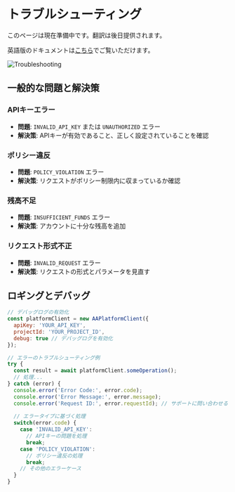 # トラブルシューティング

このページは現在準備中です。翻訳は後日提供されます。

英語版のドキュメントは[こちら](/en/developer-tools/aa-platform/troubleshooting)でご覧いただけます。

<div className="flex justify-center my-8">
  <img src="/assets/troubleshooting.png" alt="Troubleshooting" className="rounded-lg shadow-md max-w-full" />
</div>

## 一般的な問題と解決策

### APIキーエラー

- **問題**: `INVALID_API_KEY` または `UNAUTHORIZED` エラー
- **解決策**: APIキーが有効であること、正しく設定されていることを確認

### ポリシー違反

- **問題**: `POLICY_VIOLATION` エラー
- **解決策**: リクエストがポリシー制限内に収まっているか確認

### 残高不足

- **問題**: `INSUFFICIENT_FUNDS` エラー
- **解決策**: アカウントに十分な残高を追加

### リクエスト形式不正

- **問題**: `INVALID_REQUEST` エラー
- **解決策**: リクエストの形式とパラメータを見直す

## ロギングとデバッグ

```javascript
// デバッグログの有効化
const platformClient = new AAPlatformClient({
  apiKey: 'YOUR_API_KEY',
  projectId: 'YOUR_PROJECT_ID',
  debug: true // デバッグログを有効化
});

// エラーのトラブルシューティング例
try {
  const result = await platformClient.someOperation();
  // 処理...
} catch (error) {
  console.error('Error Code:', error.code);
  console.error('Error Message:', error.message);
  console.error('Request ID:', error.requestId); // サポートに問い合わせる際に使用
  
  // エラータイプに基づく処理
  switch(error.code) {
    case 'INVALID_API_KEY':
      // APIキーの問題を処理
      break;
    case 'POLICY_VIOLATION':
      // ポリシー違反の処理
      break;
    // その他のエラーケース
  }
}
``` 